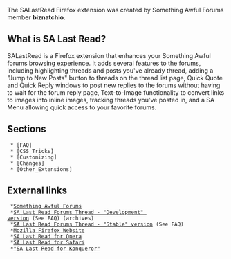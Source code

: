 The SALastRead Firefox extension was created by Something Awful Forums member '''biznatchio'''. 




== What is SA Last Read? ==
SALastRead is a Firefox extension that enhances your Something Awful forums browsing experience. It adds several features to the forums, including highlighting threads and posts you've already thread, adding a "Jump to New Posts" button to threads on the thread list page, Quick Quote and Quick Reply windows to post new replies to the forums without having to wait for the forum reply page, Text-to-Image functionality to convert links to images into inline images, tracking threads you've posted in, and a SA Menu allowing quick access to your favorite forums.

== Sections ==
  * [FAQ]
  * [CSS_Tricks]
  * [Customizing]
  * [Changes]
  * [Other_Extensions]

== External links ==
  *[http://forums.somethingawful.com/ Something Awful Forums]
  *[http://forums.somethingawful.com/showthread.php?s=&threadid=1723782 SA Last Read Forums Thread - "Development" version] (See FAQ) (archives)
  *[http://forums.somethingawful.com/showthread.php?s=&threadid=2015554 SA Last Read Forums Thread - "Stable" version] (See FAQ)
  *[http://www.mozilla.org/products/firefox/ Mozilla Firefox Website]
  *[http://forums.somethingawful.com/showthread.php?s=&threadid=1903701 SA Last Read for Opera]
  *[http://forums.somethingawful.com/showthread.php?s=&threadid=1706787 SA Last Read for Safari]
  *[http://archives.somethingawful.com/showthread.php?s=&threadid=1543330 "SA Last Read for Konqueror"] 